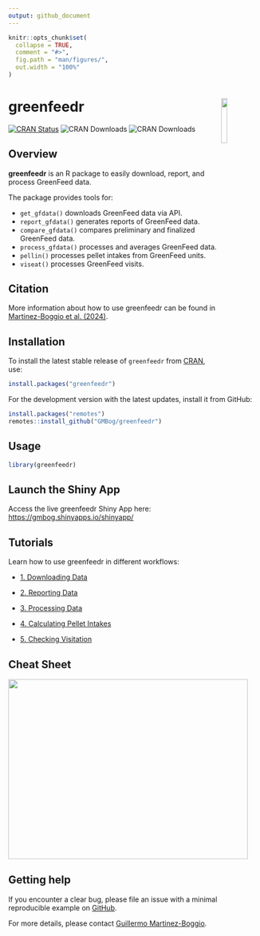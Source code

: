 ```yaml
---
output: github_document
---
```

<!-- README.md is generated from README.Rmd. Please edit that file -->

```r
knitr::opts_chunk$set(
  collapse = TRUE,
  comment = "#>",
  fig.path = "man/figures/",
  out.width = "100%"
)
```

# greenfeedr  <img src="man/figures/GFSticker.png" align="right" width="15.2%"/>

<!-- badges: start -->
[![CRAN Status](https://www.r-pkg.org/badges/version/greenfeedr)](https://CRAN.R-project.org/package=greenfeedr)
![CRAN Downloads](https://cranlogs.r-pkg.org/badges/grand-total/greenfeedr)
![CRAN Downloads](https://cranlogs.r-pkg.org/badges/last-month/greenfeedr)
<!-- badges: end -->


## Overview

**greenfeedr** is an R package to easily download, report, and process GreenFeed data.

The package provides tools for:

* `get_gfdata()` downloads GreenFeed data via API.
* `report_gfdata()` generates reports of GreenFeed data.
* `compare_gfdata()` compares preliminary and finalized GreenFeed data.
* `process_gfdata()` processes and averages GreenFeed data.
* `pellin()` processes pellet intakes from GreenFeed units.
* `viseat()` processes GreenFeed visits.

## Citation

More information about how to use greenfeedr can be found in [Martinez-Boggio et al. (2024)](https://doi.org/10.3168/jdsc.2024-0662).

## Installation

To install the latest stable release of `greenfeedr` from [CRAN](https://CRAN.R-project.org/package=greenfeedr), use:

```r
install.packages("greenfeedr")
```

For the development version with the latest updates, install it from GitHub:

```r
install.packages("remotes")
remotes::install_github("GMBog/greenfeedr")
```

## Usage

```r
library(greenfeedr)
```

## Launch the Shiny App

Access the live greenfeedr Shiny App here: [https://gmbog.shinyapps.io/shinyapp/](https://gmbog.shinyapps.io/shinyapp/)


## Tutorials

Learn how to use greenfeedr in different workflows:

  - [1. Downloading Data](https://github.com/GMBog/greenfeedr/tree/main/inst/md/DownloadData.md)
  
  - [2. Reporting Data](https://github.com/GMBog/greenfeedr/tree/main/inst/md/ReportData.md)
  
  - [3. Processing Data](https://github.com/GMBog/greenfeedr/tree/main/inst/md/ProcessData.md)
  
  - [4. Calculating Pellet Intakes](https://github.com/GMBog/greenfeedr/tree/main/inst/md/PelletIntakes.md)
  
  - [5. Checking Visitation](https://github.com/GMBog/greenfeedr/tree/main/inst/md/Visitation.md)


## Cheat Sheet

<a href="https://github.com/GMBog/greenfeedr/raw/main/man/figures/Cheatsheet.pdf"><img src="https://github.com/GMBog/greenfeedr/raw/main/man/figures/Cheatsheet.png" width="480" height="360"/></a>


## Getting help

If you encounter a clear bug, please file an issue with a minimal reproducible example on [GitHub](https://github.com/GMBog/greenfeedr).

For more details, please contact [Guillermo Martinez-Boggio](mailto:guillermo.martinezboggio@wisc.edu).



